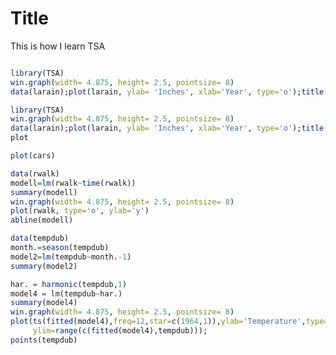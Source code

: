 Title
========================================================

This is how I learn TSA

```r

```

```r
library(TSA)
win.graph(width= 4.875, height= 2.5, pointsize= 8)
data(larain);plot(larain, ylab= 'Inches', xlab='Year', type='o');title(main = "洛杉矶年降水量时间序列图")
```
```r
library(TSA)
win.graph(width= 4.875, height= 2.5, pointsize= 8)
data(larain);plot(larain, ylab= 'Inches', xlab='Year', type='o');title(main = "洛杉矶年降水量时间序列图")
plot
```
```r
plot(cars)
```

```r
data(rwalk)
modell=lm(rwalk~time(rwalk))
summary(modell)
win.graph(width= 4.875, height= 2.5, pointsize= 8)
plot(rwalk, type='o', ylab='y')
abline(modell)

data(tempdub)
month.=season(tempdub)
model2=lm(tempdub~month.-1)
summary(model2)

har. = harmonic(tempdub,1)
model4 = lm(tempdub~har.)
summary(model4)
win.graph(width= 4.875, height= 2.5, pointsize= 8)
plot(ts(fitted(model4),freq=12,star=c(1964,1)),ylab='Temperature',type="l",
     ylim=range(c(fitted(model4),tempdub)));
points(tempdub)
```

